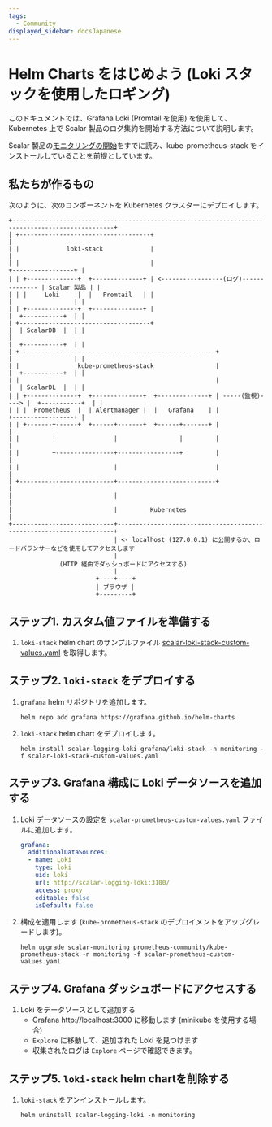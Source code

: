 ```yaml
---
tags:
  - Community
displayed_sidebar: docsJapanese
---
```


# Helm Charts をはじめよう (Loki スタックを使用したロギング)


<TranslationBanner />

このドキュメントでは、Grafana Loki (Promtail を使用) を使用して、Kubernetes 上で Scalar 製品のログ集約を開始する方法について説明します。

Scalar 製品の[モニタリングの開始](getting-started-monitoring.mdx)をすでに読み、kube-prometheus-stack をインストールしていることを前提としています。

## 私たちが作るもの

次のように、次のコンポーネントを Kubernetes クラスターにデプロイします。

```
+--------------------------------------------------------------------------------------------------+
| +------------------------------------+                                                           |
| |             loki-stack             |                                                           |
| |                                    |                                       +-----------------+ |
| | +--------------+  +--------------+ | <-----------------(ログ)-------------- | Scalar 製品 | |
| | |     Loki     |  |   Promtail   | |                                       |                 | |
| | +--------------+  +--------------+ |                                       |  +-----------+  | |
| +------------------------------------+                                       |  | ScalarDB  |  | |
|                                                                              |  +-----------+  | |
| +------------------------------------------------------+                     |                 | |
| |                kube-prometheus-stack                 |                     |  +-----------+  | |
| |                                                      |                     |  | ScalarDL  |  | |
| | +--------------+  +--------------+  +--------------+ | -----(監視)----> |  +-----------+  | |
| | |  Prometheus  |  | Alertmanager |  |   Grafana    | |                     +-----------------+ |
| | +-------+------+  +------+-------+  +------+-------+ |                                         |
| |         |                |                 |         |                                         |
| |         +----------------+-----------------+         |                                         |
| |                          |                           |                                         |
| +--------------------------+---------------------------+                                         |
|                            |                                                                     |
|                            |         Kubernetes                                                  |
+----------------------------+---------------------------------------------------------------------+
                             | <- localhost (127.0.0.1) に公開するか、ロードバランサーなどを使用してアクセスします
                             |
              (HTTP 経由でダッシュボードにアクセスする)
                             |
                        +----+----+
                        | ブラウザ |
                        +---------+
```

## ステップ1. カスタム値ファイルを準備する

1. `loki-stack` helm chart のサンプルファイル [scalar-loki-stack-custom-values.yaml](./conf/scalar-loki-stack-custom-values.yaml) を取得します。

## ステップ2. `loki-stack` をデプロイする

1. `grafana` helm リポジトリを追加します。
   ```console
   helm repo add grafana https://grafana.github.io/helm-charts
   ```

1. `loki-stack` helm chart をデプロイします。
   ```console
   helm install scalar-logging-loki grafana/loki-stack -n monitoring -f scalar-loki-stack-custom-values.yaml
   ```

## ステップ3. Grafana 構成に Loki データソースを追加する

1. Loki データソースの設定を `scalar-prometheus-custom-values.yaml` ファイルに追加します。
   ```yaml
   grafana:
     additionalDataSources:
     - name: Loki
       type: loki
       uid: loki
       url: http://scalar-logging-loki:3100/
       access: proxy
       editable: false
       isDefault: false
   ```

1. 構成を適用します (`kube-prometheus-stack` のデプロイメントをアップグレードします)。
   ```console
   helm upgrade scalar-monitoring prometheus-community/kube-prometheus-stack -n monitoring -f scalar-prometheus-custom-values.yaml
   ```

## ステップ4. Grafana ダッシュボードにアクセスする

1. Loki をデータソースとして追加する
   - Grafana http://localhost:3000 に移動します (minikube を使用する場合)
   - `Explore` に移動して、追加された Loki を見つけます
   - 収集されたログは `Explore` ページで確認できます。

## ステップ5. `loki-stack` helm chartを削除する

1. `loki-stack` をアンインストールします。
   ```console
   helm uninstall scalar-logging-loki -n monitoring
   ```
